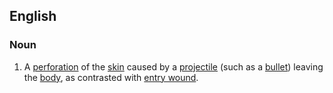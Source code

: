 ==English==

===Noun===
{{en-noun|sg=[[exit]] [[wound]]}}

# {{medicine|forensics}} A [[perforation]] of the [[skin]] caused by a [[projectile]] (such as a [[bullet]]) leaving the [[body]], as contrasted with [[entry wound]].